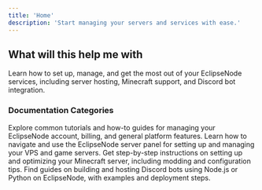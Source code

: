 ```yaml
---
title: 'Home'
description: 'Start managing your servers and services with ease.'
---
```


## What will this help me with

Learn how to set up, manage, and get the most out of your EclipseNode services, including server hosting, Minecraft support, and Discord bot integration.

### Documentation Categories

<CardGroup>

  <Card title="General How-tos" icon="book-open" href="/dashboards/billing">
    Explore common tutorials and how-to guides for managing your EclipseNode account, billing, and general platform features.
  </Card>

  <Card title="Server Panel Support" icon="server" href="/dashboards/server">
    Learn how to navigate and use the EclipseNode server panel for setting up and managing your VPS and game servers.
  </Card>

  <Card title="Minecraft Server Support" icon="block" href="/games/minecraft">
    Get step-by-step instructions on setting up and optimizing your Minecraft server, including modding and configuration tips.
  </Card>

  <Card title="Discord Bot Support (NodeJS/Python)" icon="discord" href="/bots">
    Find guides on building and hosting Discord bots using Node.js or Python on EclipseNode, with examples and deployment steps.
  </Card>

</CardGroup>